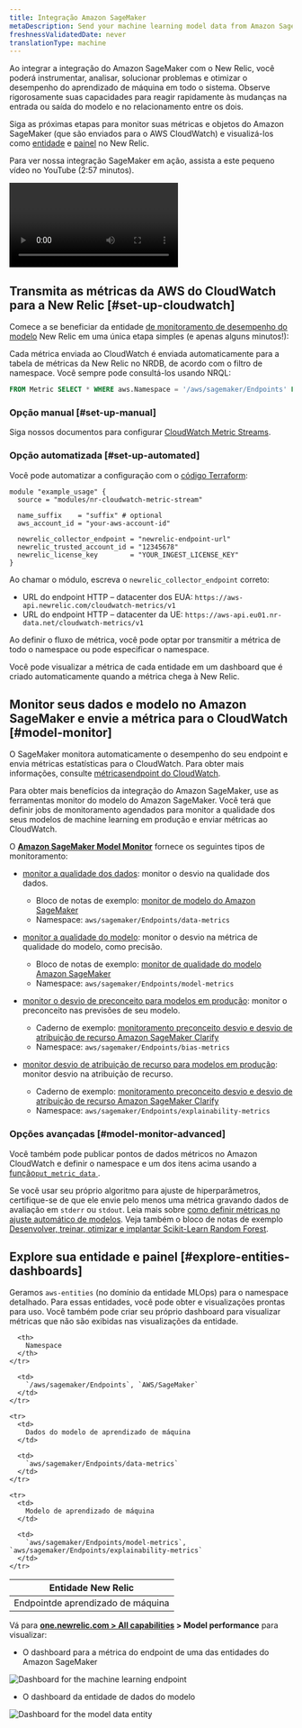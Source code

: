 ```yaml
---
title: Integração Amazon SageMaker
metaDescription: Send your machine learning model data from Amazon SageMaker to New Relic to understand your model's performance.
freshnessValidatedDate: never
translationType: machine
---
```


Ao integrar a integração do Amazon SageMaker com o New Relic, você poderá instrumentar, analisar, solucionar problemas e otimizar o desempenho do aprendizado de máquina em todo o sistema. Observe rigorosamente suas capacidades para reagir rapidamente às mudanças na entrada ou saída do modelo e no relacionamento entre os dois.

Siga as próximas etapas para monitor suas métricas e objetos do Amazon SageMaker (que são enviados para o AWS CloudWatch) e visualizá-los como [entidade](/docs/new-relic-one/use-new-relic-one/core-concepts/what-entity-new-relic/) e [painel](/docs/query-your-data/explore-query-data/dashboards/introduction-dashboards/) no New Relic.

Para ver nossa integração SageMaker em ação, assista a este pequeno vídeo no YouTube (2:57 minutos).

<Video
  id="U3ttUZhiuJ0"
  type="youtube"
/>

## Transmita as métricas da AWS do CloudWatch para a New Relic [#set-up-cloudwatch]

Comece a se beneficiar da entidade [de monitoramento de desempenho do modelo](/docs/alerts-applied-intelligence/mlops/get-started/intro-mlops/) New Relic em uma única etapa simples (e apenas alguns minutos!):

<Callout variant="important">
  Cada métrica enviada ao CloudWatch é enviada automaticamente para a tabela de métricas da New Relic no NRDB, de acordo com o filtro de namespace. Você sempre pode consultá-los usando NRQL:

  ```sql
  FROM Metric SELECT * WHERE aws.Namespace = '/aws/sagemaker/Endpoints' LIMIT MAX SINCE 1 WEEK AGO
  ```
</Callout>

### Opção manual [#set-up-manual]

Siga nossos documentos para configurar [CloudWatch Metric Streams](/docs/integrations/amazon-integrations/aws-integrations-list/aws-metric-stream).

### Opção automatizada [#set-up-automated]

Você pode automatizar a configuração com o [código Terraform](https://github.com/newrelic-experimental/terraform-cloudwatch-metric-streams):

```hcl
module "example_usage" {
  source = "modules/nr-cloudwatch-metric-stream"

  name_suffix    = "suffix" # optional
  aws_account_id = "your-aws-account-id"

  newrelic_collector_endpoint = "newrelic-endpoint-url"
  newrelic_trusted_account_id = "12345678"
  newrelic_license_key        = "YOUR_INGEST_LICENSE_KEY"
}
```

Ao chamar o módulo, escreva o `newrelic_collector_endpoint` correto:

* URL do endpoint HTTP – datacenter dos EUA: `https://aws-api.newrelic.com/cloudwatch-metrics/v1`
* URL do endpoint HTTP – datacenter da UE: `https://aws-api.eu01.nr-data.net/cloudwatch-metrics/v1`

Ao definir o fluxo de métrica, você pode optar por transmitir a métrica de todo o namespace ou pode especificar o namespace.

<Callout variant="important">
  Você pode visualizar a métrica de cada entidade em um dashboard que é criado automaticamente quando a métrica chega à New Relic.
</Callout>

## Monitor seus dados e modelo no Amazon SageMaker e envie a métrica para o CloudWatch [#model-monitor]

O SageMaker monitora automaticamente o desempenho do seu endpoint e envia métricas estatísticas para o CloudWatch. Para obter mais informações, consulte [métricasendpoint do CloudWatch](https://docs.aws.amazon.com/sagemaker/latest/dg/monitoring-cloudwatch.html).

Para obter mais benefícios da integração do Amazon SageMaker, use as ferramentas monitor do modelo do Amazon SageMaker. Você terá que definir jobs de monitoramento agendados para monitor a qualidade dos seus modelos de machine learning em produção e enviar métricas ao CloudWatch.

O <DNT>**[Amazon SageMaker Model Monitor](https://docs.aws.amazon.com/sagemaker/latest/dg/model-monitor.html)**</DNT> fornece os seguintes tipos de monitoramento:

* [monitor a qualidade dos dados](https://docs.aws.amazon.com/sagemaker/latest/dg/model-monitor-data-quality.html): monitor o desvio na qualidade dos dados.

  * Bloco de notas de exemplo: [monitor de modelo do Amazon SageMaker](https://sagemaker-examples.readthedocs.io/en/latest/sagemaker_model_monitor/introduction/SageMaker-ModelMonitoring.html)
  * Namespace: `aws/sagemaker/Endpoints/data-metrics`

* [monitor a qualidade do modelo](https://docs.aws.amazon.com/sagemaker/latest/dg/model-monitor-model-quality.html): monitor o desvio na métrica de qualidade do modelo, como precisão.

  * Bloco de notas de exemplo: [monitor de qualidade do modelo Amazon SageMaker](https://sagemaker-examples.readthedocs.io/en/latest/sagemaker_model_monitor/model_quality/model_quality_churn_sdk.html)
  * Namespace: `aws/sagemaker/Endpoints/model-metrics`

* [monitor o desvio de preconceito para modelos em produção](https://docs.aws.amazon.com/sagemaker/latest/dg/clarify-model-monitor-bias-drift.html): monitor o preconceito nas previsões de seu modelo.

  * Caderno de exemplo: [monitoramento preconceito desvio e desvio de atribuição de recurso Amazon SageMaker Clarify](https://sagemaker-examples.readthedocs.io/en/latest/sagemaker_model_monitor/fairness_and_explainability/SageMaker-Model-Monitor-Fairness-and-Explainability.html)
  * Namespace: `aws/sagemaker/Endpoints/bias-metrics`

* [monitor desvio de atribuição de recurso para modelos em produção](https://docs.aws.amazon.com/sagemaker/latest/dg/clarify-model-monitor-feature-attribution-drift.html): monitor desvio na atribuição de recurso.

  * Caderno de exemplo: [monitoramento preconceito desvio e desvio de atribuição de recurso Amazon SageMaker Clarify](https://sagemaker-examples.readthedocs.io/en/latest/sagemaker_model_monitor/fairness_and_explainability/SageMaker-Model-Monitor-Fairness-and-Explainability.html)
  * Namespace: `aws/sagemaker/Endpoints/explainability-metrics`

<InstallFeedback/>

### Opções avançadas [#model-monitor-advanced]

Você também pode publicar pontos de dados métricos no Amazon CloudWatch e definir o namespace e um dos itens acima usando a [função`put_metric_data` ](https://boto3.amazonaws.com/v1/documentation/api/latest/reference/services/cloudwatch.html#CloudWatch.Client.put_metric_data).

Se você usar seu próprio algoritmo para ajuste de hiperparâmetros, certifique-se de que ele envie pelo menos uma métrica gravando dados de avaliação em `stderr` ou `stdout`. Leia mais sobre [como definir métricas no ajuste automático de modelos](https://docs.aws.amazon.com/sagemaker/latest/dg/automatic-model-tuning-define-metrics.html). Veja também o bloco de notas de exemplo [Desenvolver, treinar, otimizar e implantar Scikit-Learn Random Forest](https://github.com/aws/amazon-sagemaker-examples/blob/master/sagemaker-python-sdk/scikit_learn_randomforest/Sklearn_on_SageMaker_end2end.ipynb).

## Explore sua entidade e painel [#explore-entities-dashboards]

Geramos `aws-entities` (no domínio da entidade MLOps) para o namespace detalhado. Para essas entidades, você pode obter <InlinePopover type="dashboards"/>e visualizações prontas para uso. Você também pode criar seu próprio dashboard para visualizar métricas que não são exibidas nas visualizações da entidade.

<table>
  <thead>
    <tr>
      <th style={{ width: "350px" }}>
        Entidade New Relic
      </th>

      <th>
        Namespace
      </th>
    </tr>
  </thead>

  <tbody>
    <tr>
      <td>
        Endpointde aprendizado de máquina
      </td>

      <td>
        `/aws/sagemaker/Endpoints`, `AWS/SageMaker`
      </td>
    </tr>

    <tr>
      <td>
        Dados do modelo de aprendizado de máquina
      </td>

      <td>
        `aws/sagemaker/Endpoints/data-metrics`
      </td>
    </tr>

    <tr>
      <td>
        Modelo de aprendizado de máquina
      </td>

      <td>
        `aws/sagemaker/Endpoints/model-metrics`, `aws/sagemaker/Endpoints/explainability-metrics`
      </td>
    </tr>
  </tbody>
</table>

Vá para <DNT>**[one.newrelic.com > All capabilities](https://one.newrelic.com/all-capabilities) > Model performance**</DNT> para visualizar:

* O dashboard para a métrica do endpoint de uma das entidades do Amazon SageMaker

<img
  title="Dashboard for the for the machine learning endpoint"
  alt="Dashboard for the machine learning endpoint"
  src="/images/model-performance-monitoring_screenshot-crop_amazon-sagemaker-dashboard.webp"
/>

* O dashboard da entidade de dados do modelo

<img
  title="Dashboard for the model data entity.png"
  alt="Dashboard for the model data entity"
  src="/images/model-performance-monitoring_screenshot-crop_amazon-sagemaker-model-data-entity.webp"
/>
